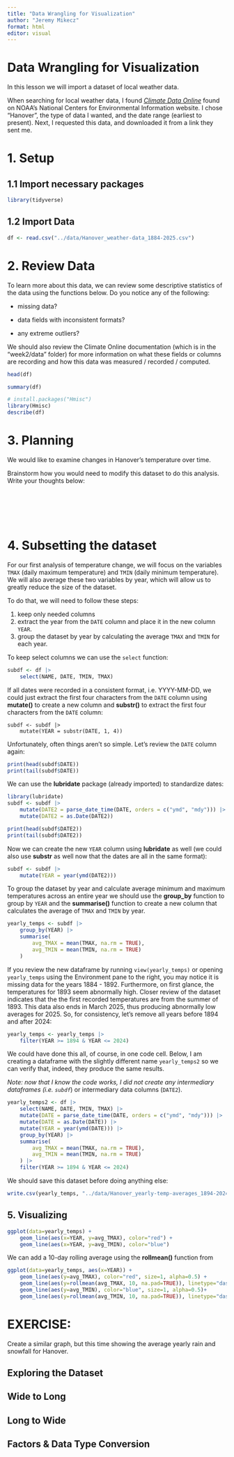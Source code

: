 ---
title: "Data Wrangling for Visualization"
author: "Jeremy Mikecz"
format: html
editor: visual
---

# Data Wrangling for Visualization

In this lesson we will import a dataset of local weather data.

When searching for local weather data, I found [*Climate Data Online*](https://www.ncei.noaa.gov/cdo-web/) found on NOAA's National Centers for Environmental Information website. I chose "Hanover", the type of data I wanted, and the date range (earliest to present). Next, I requested this data, and downloaded it from a link they sent me.

# 1. Setup

## 1.1 Import necessary packages

```{r}
library(tidyverse)


```

## 1.2 Import Data

```{r}
df <- read.csv("../data/Hanover_weather-data_1884-2025.csv")

```

# 2. Review Data

To learn more about this data, we can review some descriptive statistics of the data using the functions below. Do you notice any of the following:

-   missing data?

-   data fields with inconsistent formats?

-   any extreme outliers?

We should also review the Climate Online documentation (which is in the "week2/data" folder) for more information on what these fields or columns are recording and how this data was measured / recorded / computed.

```{r}
head(df)
```

```{r}
summary(df)
```

```{r}
# install.packages("Hmisc")
library(Hmisc)
describe(df)
```

# 3. Planning

We would like to examine changes in Hanover's temperature over time.

Brainstorm how you would need to modify this dataset to do this analysis. Write your thoughts below:

```         






```

# 4. Subsetting the dataset

For our first analysis of temperature change, we will focus on the variables `TMAX` (daily maximum temperature) and `TMIN` (daily minimum temperature). We will also average these two variables by year, which will allow us to greatly reduce the size of the dataset.

To do that, we will need to follow these steps:

1.  keep only needed columns
2.  extract the year from the `DATE` column and place it in the new column `YEAR`.
3.  group the dataset by year by calculating the average `TMAX` and `TMIN` for each year.

To keep select columns we can use the `select` function:

```{r}
subdf <- df |>
    select(NAME, DATE, TMIN, TMAX)
```

If all dates were recorded in a consistent format, i.e. YYYY-MM-DD, we could just extract the first four characters from the `DATE` column using **mutate()** to create a new column and **substr()** to extract the first four characters from the `DATE` column:

```         
subdf <- subdf |>
    mutate(YEAR = substr(DATE, 1, 4))
```

Unfortunately, often things aren't so simple. Let's review the `DATE` column again:

```{r}
print(head(subdf$DATE))
print(tail(subdf$DATE))
```

We can use the **lubridate** package (already imported) to standardize dates:

```{r}
library(lubridate)
subdf <- subdf |>
    mutate(DATE2 = parse_date_time(DATE, orders = c("ymd", "mdy"))) |>
    mutate(DATE2 = as.Date(DATE2))
```

```{r}
print(head(subdf$DATE2))
print(tail(subdf$DATE2))
```

Now we can create the new `YEAR` column using **lubridate** as well (we could also use **substr** as well now that the dates are all in the same format):

```{r}
subdf <- subdf |>
    mutate(YEAR = year(ymd(DATE2)))
```

To group the dataset by year and calculate average minimum and maximum temperatures across an entire year we should use the **group_by** function to group by `YEAR` and the **summarise()** function to create a new column that calculates the average of `TMAX` and `TMIN` by year.

```{r}
yearly_temps <- subdf |>
    group_by(YEAR) |>
    summarise(
        avg_TMAX = mean(TMAX, na.rm = TRUE),
        avg_TMIN = mean(TMIN, na.rm = TRUE)
    )
```

If you review the new dataframe by running `view(yearly_temps)` or opening `yearly_temps` using the Environment pane to the right, you may notice it is missing data for the years 1884 - 1892. Furthermore, on first glance, the temperatures for 1893 seem abnormally high. Closer review of the dataset indicates that the the first recorded temperatures are from the summer of 1893. This data also ends in March 2025, thus producing abnormally low averages for 2025. So, for consistency, let's remove all years before 1894 and after 2024:

```{r}
yearly_temps <- yearly_temps |>
    filter(YEAR >= 1894 & YEAR <= 2024)
```

We could have done this all, of course, in one code cell. Below, I am creating a dataframe with the slightly different name `yearly_temps2` so we can verify that, indeed, they produce the same results.

*Note: now that I know the code works, I did not create any intermediary dataframes (i.e. `subdf`*) or intermediary data columns (`DATE2`).

```{r}
yearly_temps2 <- df |>
    select(NAME, DATE, TMIN, TMAX) |>
    mutate(DATE = parse_date_time(DATE, orders = c("ymd", "mdy"))) |>
    mutate(DATE = as.Date(DATE)) |>
    mutate(YEAR = year(ymd(DATE))) |>
    group_by(YEAR) |>
    summarise(
        avg_TMAX = mean(TMAX, na.rm = TRUE),
        avg_TMIN = mean(TMIN, na.rm = TRUE)
    ) |>
    filter(YEAR >= 1894 & YEAR <= 2024)
```

We should save this dataset before doing anything else:

```{r}
write.csv(yearly_temps, "../data/Hanover_yearly-temp-averages_1894-2024.csv")
```

## 5. Visualizing

```{r}
ggplot(data=yearly_temps) +
    geom_line(aes(x=YEAR, y=avg_TMAX), color="red") +
    geom_line(aes(x=YEAR, y=avg_TMIN), color="blue")
```

We can add a 10-day rolling average using the **rollmean()** function from

```{r}
ggplot(data=yearly_temps, aes(x=YEAR)) +
    geom_line(aes(y=avg_TMAX), color="red", size=1, alpha=0.5) + 
    geom_line(aes(y=rollmean(avg_TMAX, 10, na.pad=TRUE)), linetype="dashed") +
    geom_line(aes(y=avg_TMIN), color="blue", size=1, alpha=0.5)+
    geom_line(aes(y=rollmean(avg_TMIN, 10, na.pad=TRUE)), linetype="dashed")
```

# EXERCISE:

Create a similar graph, but this time showing the average yearly rain and snowfall for Hanover.

## Exploring the Dataset

## Wide to Long

## Long to Wide

## Factors & Data Type Conversion
